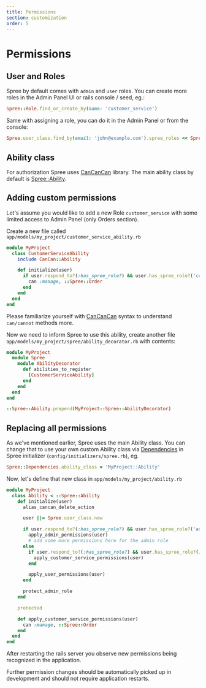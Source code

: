 ```yaml
---
title: Permissions
section: customization
order: 5
---
```


# Permissions

## User and Roles

Spree by default comes with `admin` and `user` roles. You can create more roles in the Admin Panel UI or rails console / seed, eg.:

```ruby
Spree::Role.find_or_create_by(name: 'customer_service')
```

Same with assigning a role, you can do it in the Admin Panel or from the console:

```ruby
Spree.user_class.find_by(email: 'john@example.com').spree_roles << Spree::Role.find_or_create_by(name: 'customer_service')
```

## Ability class

For authorization Spree uses [CanCanCan](https://github.com/CanCanCommunity/cancancan) library. The main ability class by default is [Spree::Ability](https://github.com/spree/spree/blob/master/core/app/models/spree/ability.rb).

## Adding custom permissions

Let's assume you would like to add a new Role `customer_service` with some limited access to Admin Panel \(only Orders section\).

Create a new file called `app/models/my_project/customer_service_ability.rb`

```ruby
module MyProject
  class CustomerServiceAbility
    include CanCan::Ability

    def initialize(user)
      if user.respond_to?(:has_spree_role?) && user.has_spree_role?('customer_service')
        can :manage, ::Spree::Order
      end
    end
  end
end
```

Please familiarize yourself with [CanCanCan](https://github.com/CanCanCommunity/cancancan) syntax to understand `can/cannot` methods more.

Now we need to inform Spree to use this ability, create another file `app/models/my_project/spree/ability_decorator.rb` with contents:

```ruby
module MyProject
  module Spree
    module AbilityDecorator
      def abilities_to_register
        [CustomerServiceAbility]
      end
    end
  end
end

::Spree::Ability.prepend(MyProject::Spree::AbilityDecorator)
```

## Replacing all permissions

As we've mentioned earlier, Spree uses the main Ability class. You can change that to use your own custom Ability class via [Dependencies](dependencies) in Spree initializer \(`config/initializers/spree.rb`\), eg.

```ruby
Spree::Dependencies.ability_class = 'MyProject::Ability'
```

Now, let's define that new class in `app/models/my_project/ability.rb`

```ruby
module MyProject
  class Ability < ::Spree::Ability
    def initialize(user)
      alias_cancan_delete_action

      user ||= Spree.user_class.new

      if user.respond_to?(:has_spree_role?) && user.has_spree_role?('admin')
        apply_admin_permissions(user)
        # add some more permissions here for the admin role
      else 
        if user.respond_to?(:has_spree_role?) && user.has_spree_role?(:customer_service)
          apply_customer_service_permissions(user)
        end

        apply_user_permissions(user)
      end

      protect_admin_role
    end

    protected

    def apply_customer_service_permissions(user)
      can :manage, ::Spree::Order
    end
  end
end
```

After restarting the rails server you observe new permissions being recognized in the application.

Further permission changes should be automatically picked up in development and should not require application restarts.

